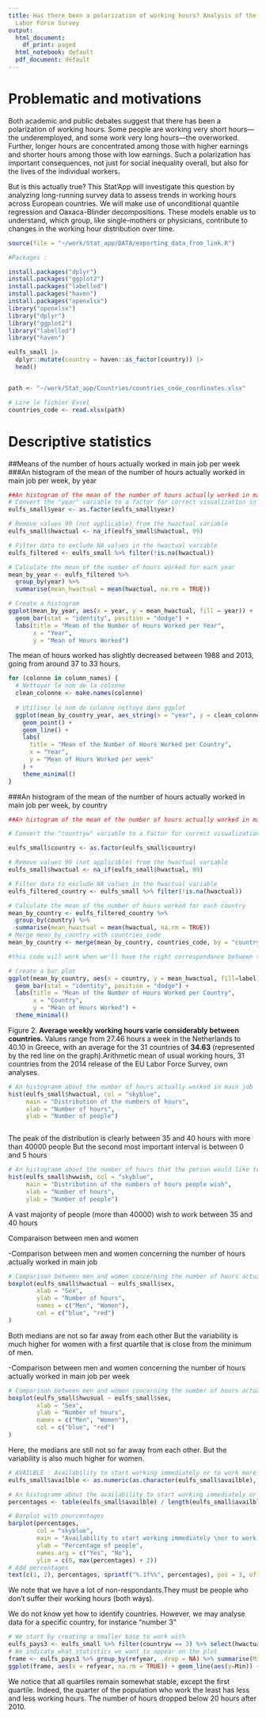```yaml
---
title: Has there been a polarization of working hours? Analysis of the European Union
  Labor Force Survey
output:
  html_document:
    df_print: paged
  html_notebook: default
  pdf_document: default
---
```



# Problematic and motivations 

Both academic and public debates suggest that there has been a polarization of working hours. Some
people are working very short hours—the underemployed, and some work very long hours—the
overworked. Further, longer hours are concentrated among those with higher earnings and shorter
hours among those with low earnings. Such a polarization has important consequences, not just for
social inequality overall, but also for the lives of the individual workers.

But is this actually true? This Stat’App will investigate this question by analyzing long-running survey
data to assess trends in working hours across European countries. We will make use of unconditional
quantile regression and Oaxaca-Blinder decompositions. These models enable us to understand, which
group, like single-mothers or physicians, contribute to changes in the working hour distribution over
time.

```r
source(file = "~/work/Stat_app/DATA/exporting_data_from_link.R")
```


```r
#Packages :

install.packages("dplyr")
install.packages("ggplot2")
install.packages("labelled")
install.packages("haven")
install.packages("openxlsx")
library("openxlsx")
library("dplyr")
library("ggplot2")
library("labelled")
library("haven")


```

```r

eulfs_small |>
  dplyr::mutate(country = haven::as_factor(country)) |>
  head()


path <- "~/work/Stat_app/Countries/countries_code_coordinates.xlsx"

# Lire le fichier Excel
countries_code <- read.xlsx(path)
```
# Descriptive statistics
##Means of the number of hours actually worked in main job per week 
###An histogram of the mean of the number of hours actually worked in main job per week, by year

```r
##An histogram of the mean of the number of hours actually worked in main job by year 
# Convert the "year" variable to a factor for correct visualization in the histogram
eulfs_small$year <- as.factor(eulfs_small$year)

# Remove values 99 (not applicable) from the hwactual variable
eulfs_small$hwactual <- na_if(eulfs_small$hwactual, 99)

# Filter data to exclude NA values in the hwactual variable
eulfs_filtered <- eulfs_small %>% filter(!is.na(hwactual))

# Calculate the mean of the number of hours worked for each year
mean_by_year <- eulfs_filtered %>%
  group_by(year) %>%
  summarise(mean_hwactual = mean(hwactual, na.rm = TRUE))

# Create a histogram
ggplot(mean_by_year, aes(x = year, y = mean_hwactual, fill = year)) +
  geom_bar(stat = "identity", position = "dodge") +
  labs(title = "Mean of the Number of Hours Worked per Year",
       x = "Year",
       y = "Mean of Hours Worked")
```
The mean of hours worked has slightly decreased between 1988 and 2013, going from around 37 to 33 hours.

```r
for (colonne in column_names) {
  # Nettoyer le nom de la colonne
  clean_colonne <- make.names(colonne)
  
  # Utiliser le nom de colonne nettoyé dans ggplot
  ggplot(mean_by_country_year, aes_string(x = "year", y = clean_colonne)) +
    geom_point() +
    geom_line() +
    labs(
      title = "Mean of the Number of Hours Worked per Country",
      x = "Year",
      y = "Mean of Hours Worked per week"
    ) +
    theme_minimal()
}

```


###An histogram of the mean of the number of hours actually worked in main job per week, by country  

```r

##An histogram of the mean of the number of hours actually worked in main job by country  

# Convert the "countryw" variable to a factor for correct visualization in the bar plot

eulfs_small$country <- as.factor(eulfs_small$country)

# Remove values 99 (not applicable) from the hwactual variable
eulfs_small$hwactual <- na_if(eulfs_small$hwactual, 99)

# Filter data to exclude NA values in the hwactual variable
eulfs_filtered_country <- eulfs_small %>% filter(!is.na(hwactual))

# Calculate the mean of the number of hours worked for each country
mean_by_country <- eulfs_filtered_country %>%
  group_by(country) %>%
  summarise(mean_hwactual = mean(hwactual, na.rm = TRUE))
# Merge mean_by_country with countries_code
mean_by_country <- merge(mean_by_country, countries_code, by = "country")

#this code will work when we'll have the right correspondance between the numeric value and the alpha.2.code (that is not the case with the actual data base)

# Create a bar plot
ggplot(mean_by_country, aes(x = country, y = mean_hwactual, fill=label)) +
  geom_bar(stat = "identity", position = "dodge") +
  labs(title = "Mean of the Number of Hours Worked per Country",
       x = "Country",
       y = "Mean of Hours Worked") +
  theme_minimal()


```


Figure 2. **Average weekly working hours varie considerably between countries.** Values range from 27.46 hours a week in the Netherlands to 40.10 in Greece, with an average for the 31 countries of **34.63** (represented by the red line on the graph).Arithmetic mean of usual working hours, 31 countries from the 2014 release of the EU Labor Force Survey, own analyses.




```r
# An histogramm about the number of hours actually worked in main job
hist(eulfs_small$hwactual, col = "skyblue",
     main = "Distribution of the numbers of hours",
     xlab = "Number of hours",
     ylab = "Number of people")



```
The peak of the distribution is clearly between 35 and 40 hours with more than 40000 people
But the second most important interval is between 0 and 5 hours

```r
# An histogramm about the number of hours that the person would like to work in total in a week
hist(eulfs_small$hwwish, col = "skyblue",
     main = "Distribution of the numbers of hours people wish",
     xlab = "Number of hours",
     ylab = "Number of people")
```
A vast majority of people (more than 40000) wish to work between 35 and 40 hours



Comparaison between men and women

-Comparison between men and women concerning the number of hours actually worked in main job 

```r
# Comparison between men and women concerning the number of hours actually worked in main job
boxplot(eulfs_small$hwactual ~ eulfs_small$sex,
        xlab = "Sex",
        ylab = "Number of hours",
        names = c("Men", "Women"),
        col = c("blue", "red") 
)

```
Both medians are not so far away from each other
But the variability is much higher for women with a first quartile that is close from the minimum of men.


-Comparison between men and women concerning the number of hours actually worked in main job per week

```r
# Comparison between men and women concerning the number of hours actually worked in main job per week 
boxplot(eulfs_small$hwusual ~ eulfs_small$sex,
        xlab = "Sex",
        ylab = "Number of hours",
        names = c("Men", "Women"),
        col = c("blue", "red")  
)
```
Here, the medians are still not so far away from each other.
But the variability is also much higher for women.


```r
# AVAILBLE : Availability to start working immediately or to work more
eulfs_small$availble <- as.numeric(as.character(eulfs_small$availble), na.rm = TRUE)

# An histogramm about the availability to start working immediately or to work more
percentages <- table(eulfs_small$availble) / length(eulfs_small$availble) * 100

# Barplot with pourcentages
barplot(percentages, 
        col = "skyblue",
        main = "Availability to start working immediately \nor to work more (within two weeks)",
        ylab = "Percentage of people",
        names.arg = c("Yes", "No"),
        ylim = c(0, max(percentages) + 2))
# Add percentages
text(c(1, 2), percentages, sprintf("%.1f%%", percentages), pos = 3, offset = 0.5)
```
We note that we have a lot of non-respondants.They must be people who don't suffer their working hours (both ways).

We do not know yet how to identify countries.
However, we may analyse data for a specific country, for instance "number 3"
```r
# We start by creating a smaller base to work with
eulfs_pays3 <- eulfs_small %>% filter(countryw == 3) %>% select(hwactual, refyear)
# We indicate what statistics we want to appear on the plot
frame <- eulfs_pays3 %>% group_by(refyear, .drop = NA) %>% summarise(Min = min(hwactual, na.rm = TRUE), Max = max(hwactual, na.rm = TRUE), Median = median(hwactual, na.rm = TRUE), quant1 = quantile(hwactual, probs = 0.25, na.rm = TRUE), quant2 = quantile(hwactual, probs = 0.75, na.rm = TRUE))
ggplot(frame, aes(x = refyear, na.rm = TRUE)) + geom_line(aes(y=Min)) + geom_line(aes(y=Max)) + geom_line(aes(y=Median), color = "darkred") + geom_line(aes(y=quant1), color = "green") + geom_line(aes(y=quant2), color = "green") 

```

We notice that all quartiles remain somewhat stable, except the first quartile.
Indeed, the quarter of the population who work the least has less and less working hours.
The number of hours dropped below 20 hours after 2010.
